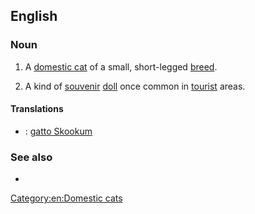 {{also|skookum}}

==English==

===Noun===
{{en-noun}}

# A [[domestic cat]] of a small, short-legged [[breed]].
# {{context|US|historical|lang=en}} A kind of [[souvenir]] [[doll]] once common in [[tourist]] areas.

====Translations====
{{checktrans-top}}
* {{ttbc|it}}: [[gatto Skookum]]
{{trans-mid}}

{{trans-bottom}}

===See also===
* {{pedia|Skookum (cat)}}

[[Category:en:Domestic cats]]
